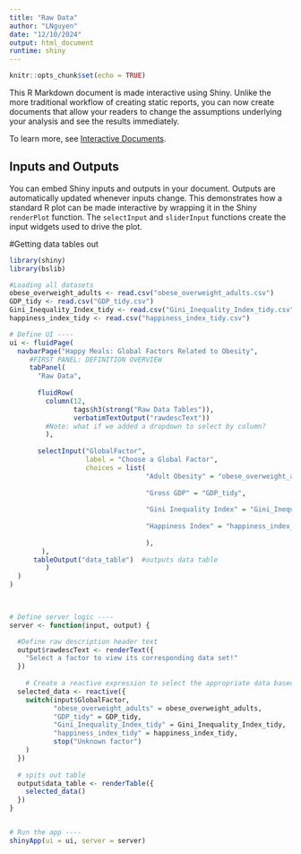 ```yaml
---
title: "Raw Data"
author: "LNguyen"
date: "12/10/2024"
output: html_document
runtime: shiny
---
```


```r
knitr::opts_chunk$set(echo = TRUE)
```

This R Markdown document is made interactive using Shiny. Unlike the more traditional workflow of creating static reports, you can now create documents that allow your readers to change the assumptions underlying your analysis and see the results immediately. 

To learn more, see [Interactive Documents](http://rmarkdown.rstudio.com/authoring_shiny.html).

## Inputs and Outputs

You can embed Shiny inputs and outputs in your document. Outputs are automatically updated whenever inputs change.  This demonstrates how a standard R plot can be made interactive by wrapping it in the Shiny `renderPlot` function. The `selectInput` and `sliderInput` functions create the input widgets used to drive the plot.

#Getting data tables out

```r
library(shiny)
library(bslib)

#Loading all datasets
obese_overweight_adults <- read.csv("obese_overweight_adults.csv")
GDP_tidy <- read.csv("GDP_tidy.csv")
Gini_Inequality_Index_tidy <- read.csv("Gini_Inequality_Index_tidy.csv")
happiness_index_tidy <- read.csv("happiness_index_tidy.csv")

# Define UI ----
ui <- fluidPage(
  navbarPage("Happy Meals: Global Factors Related to Obesity",
     #FIRST PANEL: DEFINITION OVERVIEW
     tabPanel(
       "Raw Data",
       
       fluidRow(
         column(12,
                tags$h3(strong("Raw Data Tables")),
                verbatimTextOutput("rawdescText"))
         #Note: what if we added a dropdown to select by column?
         ),
       
       selectInput("GlobalFactor",
                   label = "Choose a Global Factor",
                   choices = list(
                                  "Adult Obesity" = "obese_overweight_adults",
                                  
                                  "Gross GDP" = "GDP_tidy",
                                  
                                  "Gini Inequality Index" = "Gini_Inequality_Index_tidy",
                                  
                                  "Happiness Index" = "happiness_index_tidy"
                  
                                  ),
        ),
      tableOutput("data_table")  #outputs data table
         )
  )
)

      

# Define server logic ----
server <- function(input, output) {

  #Define raw description header text
  output$rawdescText <- renderText({
    "Select a factor to view its corresponding data set!"
  })
  
    # Create a reactive expression to select the appropriate data based on the input
  selected_data <- reactive({
    switch(input$GlobalFactor,
           "obese_overweight_adults" = obese_overweight_adults,
           "GDP_tidy" = GDP_tidy,
           "Gini_Inequality_Index_tidy" = Gini_Inequality_Index_tidy,
           "happiness_index_tidy" = happiness_index_tidy,
           stop("Unknown factor")
    )
  })
  
  # spits out table
  output$data_table <- renderTable({
    selected_data()
  })
}


# Run the app ----
shinyApp(ui = ui, server = server)
             
             
```




